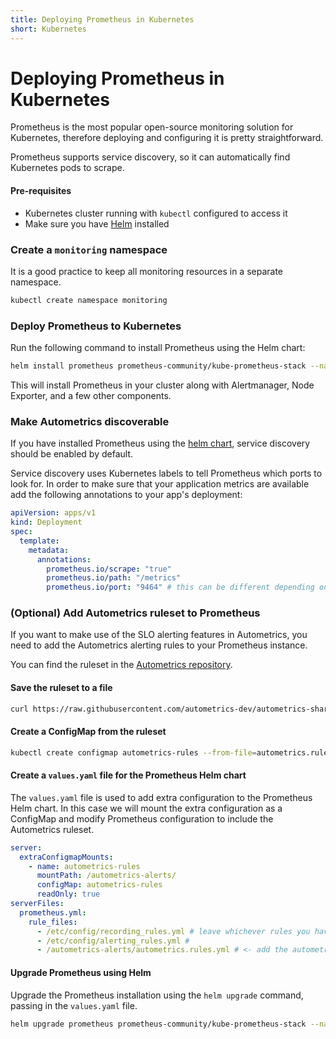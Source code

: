 ```yaml
---
title: Deploying Prometheus in Kubernetes
short: Kubernetes
---
```



# Deploying Prometheus in Kubernetes

Prometheus is the most popular open-source monitoring solution for Kubernetes, therefore deploying and configuring it is pretty straightforward.

Prometheus supports service discovery, so it can automatically find Kubernetes
pods to scrape.

#### Pre-requisites
- Kubernetes cluster running with `kubectl` configured to access it
- Make sure you have [Helm](https://helm.sh/docs/intro/install) installed

<Steps>

### Create a `monitoring` namespace

It is a good practice to keep all monitoring resources in a separate namespace.

```bash
kubectl create namespace monitoring
```

### Deploy Prometheus to Kubernetes


Run the following command to install Prometheus using the Helm chart:

```bash
helm install prometheus prometheus-community/kube-prometheus-stack --namespace monitoring
```

This will install Prometheus in your cluster along with Alertmanager, Node Exporter, and a few other components.


### Make Autometrics discoverable

If you have installed Prometheus using the [helm chart](https://github.com/prometheus-community/helm-charts), service discovery should be enabled by default.

Service discovery uses Kubernetes labels to tell Prometheus which ports to look for. In order to make sure that your application metrics are available add the following annotations to your app's deployment:

```yaml filename="deployment.yaml"
apiVersion: apps/v1
kind: Deployment
spec:
  template:
    metadata:
      annotations:
        prometheus.io/scrape: "true"
        prometheus.io/path: "/metrics"
        prometheus.io/port: "9464" # this can be different depending on which library you have used for instrumentation
```

### (Optional) Add Autometrics ruleset to Prometheus

If you want to make use of the SLO alerting features in Autometrics, you need to add the Autometrics alerting rules to your Prometheus instance.

You can find the ruleset in the [Autometrics repository](https://github.com/autometrics-dev/autometrics-shared/blob/main/autometrics.rules.yml).

#### Save the ruleset to a file

```bash
curl https://raw.githubusercontent.com/autometrics-dev/autometrics-shared/main/autometrics.rules.yml > autometrics.rules.yml
```

#### Create a ConfigMap from the ruleset

```bash
kubectl create configmap autometrics-rules --from-file=autometrics.rules.yml --namespace monitoring
```

#### Create a `values.yaml` file for the Prometheus Helm chart

The `values.yaml` file is used to add extra configuration to the Prometheus Helm chart. In this case we will mount the extra configuration as a ConfigMap and modify Prometheus configuration to include the Autometrics ruleset.

```yaml filename="values.yaml"
server:
  extraConfigmapMounts:
    - name: autometrics-rules
      mountPath: /autometrics-alerts/
      configMap: autometrics-rules
      readOnly: true
serverFiles:
  prometheus.yml:
    rule_files:
      - /etc/config/recording_rules.yml # leave whichever rules you have already
      - /etc/config/alerting_rules.yml #
      - /autometrics-alerts/autometrics.rules.yml # <- add the autometrics ruleset here
```

#### Upgrade Prometheus using Helm

Upgrade the Prometheus installation using the `helm upgrade` command, passing in the `values.yaml` file.

```bash
helm upgrade prometheus prometheus-community/kube-prometheus-stack --namespace monitoring -f values.yaml
```

</Steps>